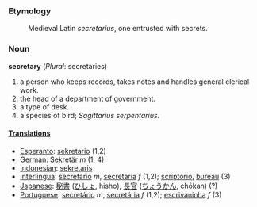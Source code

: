 ===Etymology===
:Medieval Latin ''secretarius'', one entrusted with secrets.
===Noun===
'''secretary''' (''Plural'': secretaries)
#a person who keeps records, takes notes and handles general clerical work.
#the head of a department of government.
#a type of desk.
#a species of bird; ''Sagittarius serpentarius''.
====[[Translation]]s====
*[[Esperanto]]: [[sekretario]] (1,2)
*[[German]]: [[Sekretär]] ''m'' (1, 4)
*[[Indonesian]]: [[sekretaris]]
*[[Interlingua]]: [[secretario]] ''m'', [[secretaria]] ''f'' (1,2); [[scriptorio]], [[bureau]] (3)
*[[Japanese]]: [[秘書]] ([[ひしょ]], hisho), [[長官]] ([[ちょうかん]], chōkan) (?)
*[[Portuguese]]: [[secretário]] ''m'', [[secretária]] ''f'' (1,2); [[escrivaninha]] ''f'' (3)